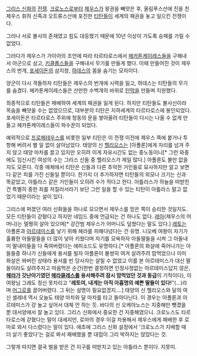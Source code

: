 [[그리스 신화]]의 [[전쟁]]. [[크로노스]]로부터 [[제우스]]가 왕권을 빼앗은 후, 올림푸스산에 진을 친 제우스 휘하 신족과 오트류스산에 포진한 [[티탄]]들이 세계의 패권을 놓고 일으킨 전쟁이다.

그러나 서로 불사의 존재였고 힘도 대등했기 때문에 10년 이상이 가도록 승패를 가릴 수 없었다.

그러다가 제우스가 가이아의 조언에 따라 타르타로스에서 [[헤카톤케이레스]]들을 구해내서 아군으로 삼고, [[키클롭스]]들을 구해내서 무기를 만들게 했다. 이때 만들어진 것이 제우스의 번개, [[포세이돈]]의 삼지창, [[하데스]]의 몸을 숨기는 모자이다.

양군이 다시 격돌하자 티탄들은 제우스의 번개에 시력을 잃고, 하데스는 티탄들의 무기를 숨겼다. 헤카톤케이레스들은 산만한 수백개의 바위로 [[탄막]]을 만들며 지원했다.

최종적으로 티탄들은 패배하여 세계의 패권을 잃게 된다. 하지만 티탄들도 불사신이라 목숨을 빼앗을 수는 없었으므로, 대부분의 티탄은 지하세계의 타르타로스에 봉인되었다. 포세이돈은 타르타로스 주위에 청동의 문을 쌓아올려 티탄들이 다시는 나올 수 없게 만들고 헤카톤케이레스들이 파수꾼이 되었다.

예외적으로 [[프로메테우스]]를 비롯한 일부 티탄은 이 전쟁 이전에 제우스 쪽에 붙거나 투항해 버려서 별 일 없이 살아남았다. 태양의 신 [[헬리오스]]는 [아폴론]에게 자리를 넘겨 주지 않고 태양 마차를 끌고 있지만 오히려 이게 자유시간도 없는 중노동이니[* 그런 와중에도 임신시킨 여성의 수는 그리스 신들 중 헬리오스가 제일 많다.] 아폴론도 불만 없을지도 모른다. 각종 매체에서 티탄은 신들과 다른 추악한 거인들로 묘사하지만 알고 보면 다 같은 피를 가진 신들일 뿐이다. 한가지 더 추가하자면 티탄들의 외모나 크기는 신과 똑같았고, 아틀라스 같은 거인들이 오히려 수가 적다고 한다. 아틀라스가 하늘을 떠받친 건 특별히 중한 죄를 저질러서라기 보단 그런 일을 할 수 있는 티탄이 아틀라스 말고 없었기 때문이라는 설이 있다.

그리스에 퍼졌던 여러 신화들을 하나로 모으면서 제우스를 믿은 쪽이 승리한 것일지도. 모든 티탄들이 갇혔다고 하지만 네임드 중에 언급되는 건 하나도 없다. [[레아]](제우스의 어머니)는 멀쩡히 살아 있으며[* 강간범 제우스가 어머니도 덮쳤다는 말도 있다.] [[레토]]는 아폴론과 [[아르테미스]]를 낳기 위해 헤라를 피해다녔다는 건 유명. 니오베 여왕이 자기가 훌륭한 아들딸들을 더 많이 낳아 키웠다며 자기를 모욕하자 아들딸들을 시켜 그 아들내미 딸내미들을 다 죽여버렸다는 에피소드도 유명하다.[* 아폴론의 화살에 죽어나가는 아들들중 하나가 신들에게 용서를 빌자 아폴론이 불쌍히 여겨 살려주려 맘먹었으나 이미 화살은 쏴버린 상태라 용서를 빈 당사자는 살릴 수 없었고 이를 본 아르테미스가 대신 딸들이라도 살려주자고 마음먹은 순간(한번 결정하면 인정사정없는 아르테미스답지 않은, '''[[헤라]]가 갓난아기였던 [[헤라클레스]]를 용서해주려 잠시 맘먹었던 것과 동급'''의 기적이다), 이 여왕님 그래도 정신 못차리고 "'''레토여, 내게는 아직 아홉명의 예쁜 딸들이 있다!'''"(...)라며 [[어그로]]를 끌어버렸다. 그 뒤는 설명이 필요없겠지….] 태양의 신 헬리오스와 달의 여신 셀레네 역시 오늘도 태양 마차와 달 마차를 타고 돌아다닌다. 이 경우는 아폴론과 아르테미스가 걍 놀고 싶어서 대체 안 하는 듯. 바다의 신 오케아노스는 지중해만 뺏겼을 뿐 대서양에서 잘 놀고 있다. 그리스 신화에서 중요한 건 지중해였으니. 크로노스도 타르타로스에 갇혔다는 말이 대세지만, 로마의 경우 이걸 차용해서 제우스에게 패배한 후 로마로 와서 다스렸다는 말이 있다. 애초에 그리스 신화 설정에서 '크로노스가 지배할 때 더 살기 좋았다'는 걸로 봐서 패배했을 뿐 대접이 그리 박하지는 않았다는 것.

그렇게 따지면 결국 벌을 받은 건 지구를 떠받치고 있는 아틀라스 뿐이다. 지못미. 
